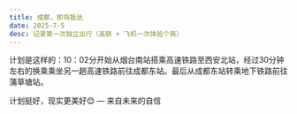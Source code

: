 ```yaml
---
title: 成都，即将抵达
date: 2025-7-5
desc: 记录第一次独立出行（高铁 + 飞机一次体验个爽）
---
```


计划是这样的：10：02分开始从烟台南站搭乘高速铁路至西安北站，经过30分钟左右的换乘乘坐另一趟高速铁路前往成都东站。最后从成都东站转乘地下铁路前往蒲草塘站。

计划挺好，现实更美好😊   — 来自未来的自信